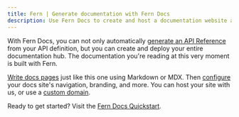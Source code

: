 ---
title: Fern | Generate documentation with Fern Docs
description: Use Fern Docs to create and host a documentation website and generate API reference documentation from your API definition.
---

With Fern Docs, you can not only automatically [generate an API Reference](/fern-docs/content/generate-api-ref) from your API definition, but you can create and deploy your entire documentation hub. The documentation you're reading at this very moment is built with Fern. 

[Write docs pages](/fern-docs/content/write-markdown) just like this one using Markdown or MDX. Then [configure](/fern-docs/config/overview) your docs site's navigation, branding, and more. You can host your site with us, or use a [custom domain](/fern-docs/config/branding/custom-domain). 

Ready to get started? Visit the [Fern Docs Quickstart](/fern-docs/docs-quickstart).